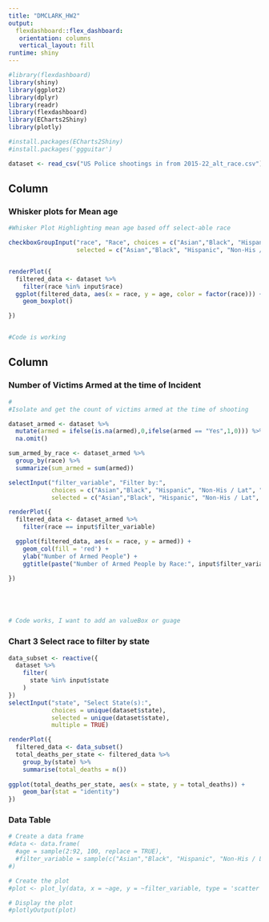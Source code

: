 ```yaml
---
title: "DMCLARK_HW2"
output: 
  flexdashboard::flex_dashboard:
   orientation: columns
   vertical_layout: fill
runtime: shiny
---
```


```r
#library(flexdashboard)
library(shiny)
library(ggplot2)
library(dplyr)
library(readr)
library(flexdashboard)
library(ECharts2Shiny)
library(plotly)

#install.packages(ECharts2Shiny)
#install.packages('ggguitar')

dataset <- read_csv("US Police shootings in from 2015-22_alt_race.csv")
```
Column
-------------------------

### Whisker plots for Mean age  

```r
#Whisker Plot Highlighting mean age based off select-able race

checkboxGroupInput("race", "Race", choices = c("Asian","Black", "Hispanic", "Non-His / Lat", "Other", "Pacific Islander", "White"),
                   selected = c("Asian","Black", "Hispanic", "Non-His / Lat", "Other", "Pacific Islander", "White"), inline = TRUE)


renderPlot({ 
  filtered_data <- dataset %>%
    filter(race %in% input$race)
  ggplot(filtered_data, aes(x = race, y = age, color = factor(race))) +
    geom_boxplot()

})


#Code is working 
```

Column {.tabset}
-----------------------

### Number of Victims Armed at the time of Incident
```r
#
#Isolate and get the count of victims armed at the time of shooting

dataset_armed <- dataset %>%
  mutate(armed = ifelse(is.na(armed),0,ifelse(armed == "Yes",1,0))) %>%
  na.omit()

sum_armed_by_race <- dataset_armed %>%
  group_by(race) %>%
  summarize(sum_armed = sum(armed))

selectInput("filter_variable", "Filter by:", 
            choices = c("Asian","Black", "Hispanic", "Non-His / Lat", "Other", "Pacific Islander", "White"), 
            selected = c("Asian","Black", "Hispanic", "Non-His / Lat", "Other", "Pacific Islander", "White"))

renderPlot({
  filtered_data <- dataset_armed %>%
    filter(race == input$filter_variable)

  ggplot(filtered_data, aes(x = race, y = armed)) +
    geom_col(fill = 'red') +
    ylab("Number of Armed People") +
    ggtitle(paste("Number of Armed People by Race:", input$filter_variable))

})





# Code works, I want to add an valueBox or guage

```

### Chart 3 Select race to filter by state 
```r

data_subset <- reactive({
  dataset %>%
    filter(
      state %in% input$state
    )
})
selectInput("state", "Select State(s):", 
            choices = unique(dataset$state), 
            selected = unique(dataset$state),
            multiple = TRUE)

renderPlot({
  filtered_data <- data_subset()
  total_deaths_per_state <- filtered_data %>%
    group_by(state) %>%
    summarise(total_deaths = n())
    
ggplot(total_deaths_per_state, aes(x = state, y = total_deaths)) +
    geom_bar(stat = "identity")
})

```

### Data Table 
```r
# Create a data frame
#data <- data.frame(
  #age = sample(2:92, 100, replace = TRUE),
  #filter_variable = sample(c("Asian","Black", "Hispanic", "Non-His / Lat", "Other", "Pacific Islander", "White"), 100, replace = TRUE)
#)

# Create the plot
#plot <- plot_ly(data, x = ~age, y = ~filter_variable, type = 'scatter', mode = 'markers')

# Display the plot
#plotlyOutput(plot)
```
